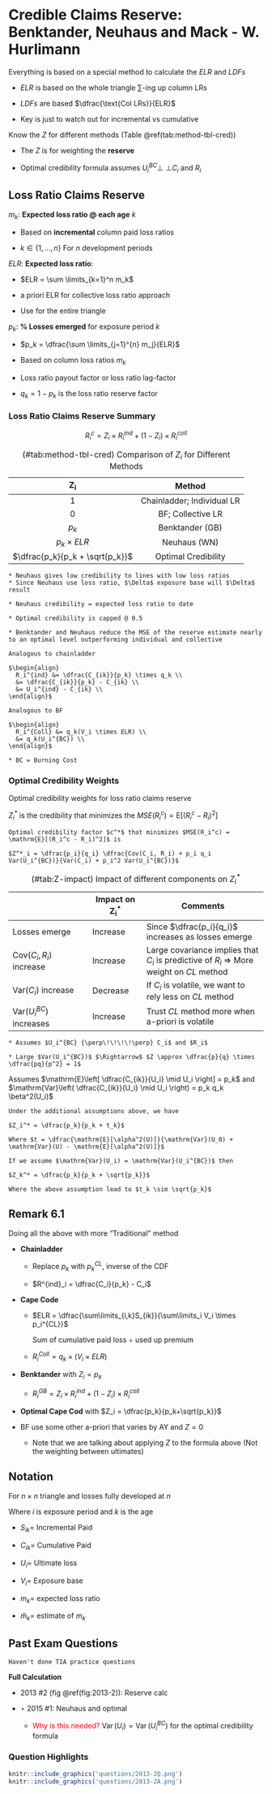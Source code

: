 # Credible Claims Reserve: Benktander, Neuhaus and Mack - W. Hurlimann

Everything is based on a special method to calculate the $ELR$ and $LDFs$

* $ELR$ is based on the whole triangle $\sum$-ing up column LRs

* $LDFs$ are based $\dfrac{\text{Col LRs}}{ELR}$

* Key is just to watch out for incremental vs cumulative

Know the $Z$ for different methods (Table \@ref(tab:method-tbl-cred))

* The $Z$ is for weighting the **reserve**

* Optimal credibility formula assumes $U_i^{BC} {\perp\!\!\!\!\perp} C_i$ and $R_i$

## Loss Ratio Claims Reserve

$m_k$: **Expected loss ratio @ each age** $k$

* Based on **incremental** column paid loss ratios

* $k \in \{1, ..., n \}$ For $n$ development periods

$ELR$: **Expected loss ratio**:  

* $ELR = \sum \limits_{k=1}^n m_k$

* a priori ELR for collective loss ratio approach

* Use for the entire triangle

$p_k$: **% Losses emerged** for exposure period $k$

* $p_k = \dfrac{\sum \limits_{j=1}^{n} m_j}{ELR}$

* Based on column loss ratios $m_k$

* Loss ratio payout factor or loss ratio lag-factor

* $q_k = 1 - p_k$ is the loss ratio reserve factor

### Loss Ratio Claims Reserve Summary

$$R_i^c = Z_i \times R_i^{ind} + (1-Z_i) \times R_i^{coll}$$

Table: (\#tab:method-tbl-cred) Comparison of $Z_i$ for Different Methods

| $\mathbf{Z_i}$ | Method |
|:------------------:|:------------------:|
| 1     | Chainladder; Individual LR|
| 0     | BF; Collective LR|
| $p_k$ | Benktander (GB) |
| $p_k \times ELR$ | Neuhaus (WN) |
| $\dfrac{p_k}{p_k + \sqrt{p_k}}$ | Optimal Credibility |

```remark


* Neuhaus gives low credibility to lines with low loss ratios 
* Since Neuhaus use loss ratio, $\Delta$ exposure base will $\Delta$ result

* Neuhaus credibility = expected loss ratio to date

* Optimal credibility is capped @ 0.5

* Benktander and Neuhaus reduce the MSE of the reserve estimate nearly to an optimal level outperforming individual and collective
```

```proposition
Analogous to chainladder

$\begin{align}
  R_i^{ind} &= \dfrac{C_{ik}}{p_k} \times q_k \\
  &= \dfrac{C_{ik}}{p_k} - C_{ik} \\
  &= U_i^{ind} - C_{ik} \\
\end{align}$
```

```proposition
Analogous to BF

$\begin{align}
  R_i^{Coll} &= q_k(V_i \times ELR) \\
  &= q_k(U_i^{BC}) \\
\end{align}$

* BC = Burning Cost
```

### Optimal Credibility Weights

Optimal credibility weights for loss ratio claims reserve

$Z^*_i$ is the credibility that minimizes the $MSE(R_i^c) = \mathrm{E}[(R_i^c - R_i)^2]$

```theorem
Optimal credibility factor $c^*$ that minimizes $MSE(R_i^c) = \mathrm{E}[(R_i^c - R_i)^2]$ is

$Z^*_i = \dfrac{p_i}{q_i} \dfrac{Cov(C_i, R_i) + p_i q_i Var(U_i^{BC})}{Var(C_i) + p_i^2 Var(U_i^{BC})}$
```

Table: (\#tab:Z-impact) Impact of different components on $Z_i^*$

|  | Impact on $\mathbf{Z_i^*}$ | Comments |
| ------------------ | ------------| --------------------------- |
| Losses emerge | Increase | Since $\dfrac{p_i}{q_i}$ increases as losses emerge | 
| $\mathrm{Cov}(C_i, R_i)$ increase | Increase | Large covariance implies that $C_i$ is predictive of $R_i$ $\Rightarrow$ More weight on $CL$ method |
| $\mathrm{Var}(C_i)$ increase | Decrease | If $C_i$ is volatile, we want to rely less on $CL$ method |
| $\mathrm{Var}(U_i^{BC})$ increases | Increase | Trust $CL$ method more when a-priori is volatile |

```remark


* Assumes $U_i^{BC} {\perp\!\!\!\!\perp} C_i$ and $R_i$

* Large $Var(U_i^{BC})$ $\Rightarrow$ $Z \approx \dfrac{p}{q} \times \dfrac{pq}{p^2} = 1$
```

Assumes $\mathrm{E}\left[ \dfrac{C_{ik}}{U_i} \mid U_i \right] = p_k$ and $\mathrm{Var}\left( \dfrac{C_{ik}}{U_i} \mid U_i \right) = p_k q_k \beta^2(U_i)$

```theorem
Under the additional assumptions above, we have 

$Z_i^* = \dfrac{p_k}{p_k + t_k}$

Where $t = \dfrac{\mathrm{E}[\alpha^2(U)]}{\mathrm{Var}(U_0) + \mathrm{Var}(U) - \mathrm{E}[\alpha^2(U)]}$
```

```theorem
If we assume $\mathrm{Var}(U_i) = \mathrm{Var}(U_i^{BC})$ then

$Z_k^* = \dfrac{p_k}{p_k + \sqrt{p_k}}$

Where the above assumption lead to $t_k \sim \sqrt{p_k}$
```

## Remark 6.1

Doing all the above with more "Traditional" method

* **Chainladder**

    * Replace $p_k$ with $p_k^{CL}$, inverse of the CDF

    * $R^{ind}_i = \dfrac{C_i}{p_k} - C_i$

* **Cape Code**

    * $ELR = \dfrac{\sum\limits_{i,k}S_{ik}}{\sum\limits_i V_i \times p_i^{CL}}$
    
        Sum of cumulative paid loss $\div$ used up premium
    
    * $R^{Coll}_i = q_k \times (V_i \times ELR)$

* **Benktander** with $Z_i = p_k$

    * $R^{GB}_i = Z_i \times R^{ind}_i + (1 - Z_i) \times R^{coll}_i$

* **Optimal Cape Cod** with $Z_i = \dfrac{p_k}{p_k+\sqrt{p_k}}$

* BF use some other a-priori that varies by AY and $Z = 0$

    * Note that we are talking about applying $Z$ to the formula above (Not the weighting between ultimates)

## Notation

For $n \times n$ triangle and losses fully developed at $n$

Where $i$ is exposure period and $k$ is the age

* $S_{ik} =$ Incremental Paid

* $C_{ik} =$ Cumulative Paid

* $U_i =$ Ultimate loss

* $V_i =$ Exposure base

* $m_k =$ expected loss ratio

* $\hat{m}_k =$ estimate of $m_k$


## Past Exam Questions

```block
Haven't done TIA practice questions
```

**Full Calculation**

* 2013 #2 (fig \@ref(fig:2013-2)): Reserve calc 

* $\star$ 2015 #1: Neuhaus and optimal
    
    * <span style="color:red">Why is this needed?</span> $\operatorname{Var}(U_i) = \operatorname{Var}(U_i^{BC})$ for the optimal credibility formula

### Question Highlights

```r
knitr::include_graphics('questions/2013-2Q.png')
knitr::include_graphics('questions/2013-2A.png')
```